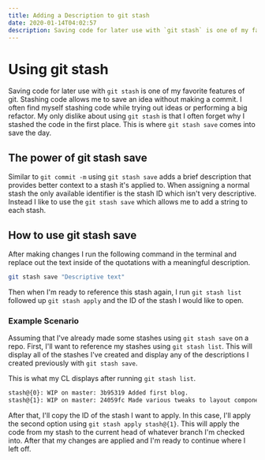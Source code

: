 ```yaml
---
title: Adding a Description to git stash
date: 2020-01-14T04:02:57
description: Saving code for later use with `git stash` is one of my favorite features of git. Here's how it works.
---
```


# Using git stash

Saving code for later use with `git stash` is one of my favorite features of git. Stashing code allows me to save an idea without making a commit. I often find myself stashing code while trying out ideas or performing a big refactor. My only dislike about using `git stash` is that I often forget why I stashed the code in the first place. This is where `git stash save` comes into save the day.

## The power of git stash save

Similar to `git commit -m` using `git stash save` adds a brief description that provides better context to a stash it's applied to. When assigning a normal stash the only available identifier is the stash ID which isn't very descriptive. Instead I like to use the `git stash save` which allows me to add a string to each stash.

## How to use git stash save

After making changes I run the following command in the terminal and replace out the text inside of the quotations with a meaningful description.

```sh
git stash save "Descriptive text"
```

Then when I'm ready to reference this stash again, I run `git stash list` followed up `git stash apply` and the ID of the stash I would like to open.

### Example Scenario

Assuming that I've already made some stashes using `git stash save` on a repo. First, I'll want to reference my stashes using `git stash list`. This will display all of the stashes I've created and display any of the descriptions I created previously with `git stash save`.

This is what my CL displays after running `git stash list`.

```sh
stash@{0}: WIP on master: 3b95319 Added first blog.
stash@{1}: WIP on master: 24059fc Made various tweaks to layout component.
```

After that, I'll copy the ID of the stash I want to apply. In this case, I'll apply the second option using `git stash apply stash@{1}`. This will apply the code from my stash to the current head of whatever branch I'm checked into. After that my changes are applied and I'm ready to continue where I left off.
